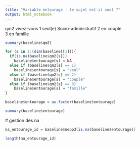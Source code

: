 ---
title: "Variable entourage : le sujet est-il seul ?"
output: html_notebook
---

qm2	vivez-vous	1	seul(e)	Socio-administratif
		2	en couple	
		3	en famille	





```{r}
summary(baseline$qm2)
```



```{r}
for (s in 1:(dim(baseline)[1])){
  if(is.na(baseline$qm2[s]))
    baseline$entourage[s] = NA
  else if (baseline$qm2[s] == 1)
    baseline$entourage[s] = "seul"
  else if (baseline$qm2[s] == 2)
    baseline$entourage[s] = "couple"
  else if (baseline$qm2[s] == 3)
    baseline$entourage[s] = "famille"
}

```

```{r}
baseline$entourage = as.factor(baseline$entourage)
```
```{r}
summary(baseline$entourage)
```


 # gestion des na
```{r}
na_entourage_id = baseline$nepp3[is.na(baseline$entourage)]
```

```{r}
length(na_entourage_id)
```


